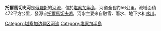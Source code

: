 '''托爾馬切夫河'''是[[俄羅斯|俄羅斯]]的[[河流|河流]]，位於[[堪察加半島|堪察加半島]]，河道全長約56公里，流域面積472平方公里，發源自[[托爾馬切夫湖|托爾馬切夫湖]]，河水主要來自融雪、雨水、地下水和[[冰川|冰川]]。

{{Russia-geo-stub}}
[[Category:堪察加边疆区河流|Category:堪察加边疆区河流]]
[[Category:堪察加半島|Category:堪察加半島]]